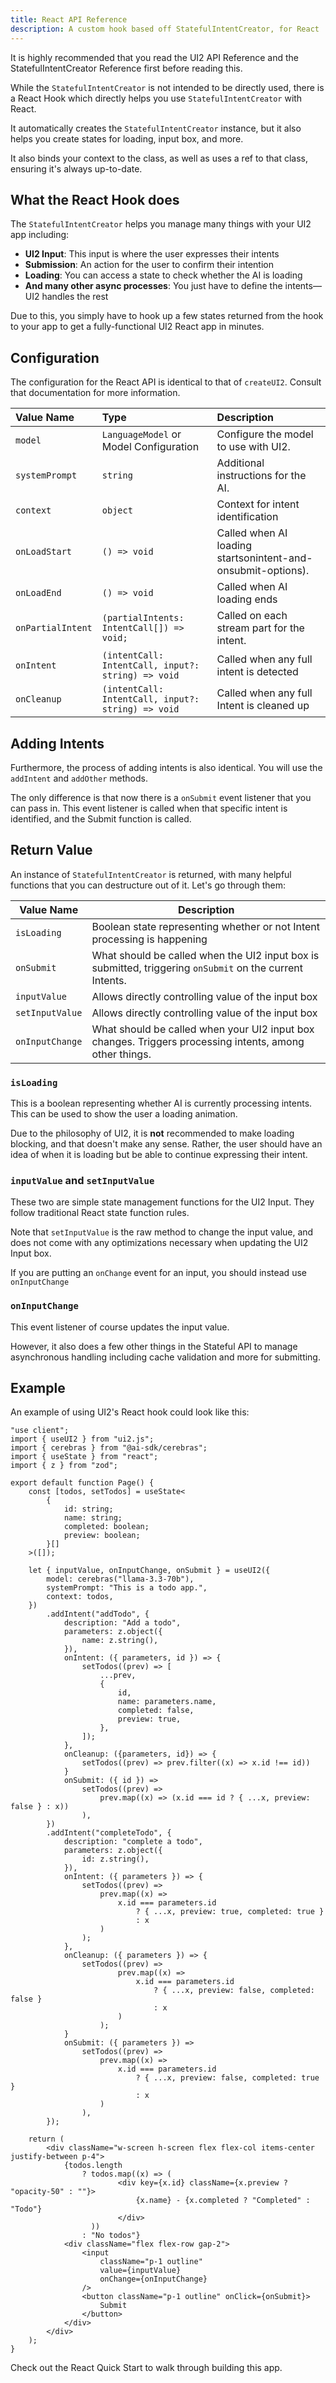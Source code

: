 ```yaml
---
title: React API Reference
description: A custom hook based off StatefulIntentCreator, for React
---
```


It is highly recommended that you read the UI2 API Reference and the StatefulIntentCreator Reference first before reading this.

While the `StatefulIntentCreator` is not intended to be directly used, there is a React Hook which directly helps you use `StatefulIntentCreator` with React.

It automatically creates the `StatefulIntentCreator` instance, but it also helps you create states for loading, input box, and more.

It also binds your context to the class, as well as uses a ref to that class, ensuring it's always up-to-date.

## What the React Hook does

The `StatefulIntentCreator` helps you manage many things with your UI2 app including:

- **UI2 Input**: This input is where the user expresses their intents
- **Submission**: An action for the user to confirm their intention
- **Loading**: You can access a state to check whether the AI is loading
- **And many other async processes**: You just have to define the intents—UI2 handles the rest

Due to this, you simply have to hook up a few states returned from the hook to your app to get a fully-functional UI2 React app in minutes.

## Configuration

The configuration for the React API is identical to that of `createUI2`. Consult that documentation for more information.

| Value Name        | Type                                               | Description                                                  |
| :---------------- | :------------------------------------------------- | :----------------------------------------------------------- |
| `model`           | `LanguageModel` or Model Configuration             | Configure the model to use with UI2.                         |
| `systemPrompt`    | `string`                                           | Additional instructions for the AI.                          |
| `context`         | `object`                                           | Context for intent identification                            |
| `onLoadStart`     | `() => void`                                       | Called when AI loading startsonintent-and-onsubmit-options). |
| `onLoadEnd`       | `() => void`                                       | Called when AI loading ends                                  |
| `onPartialIntent` | `(partialIntents: IntentCall[]) => void;`          | Called on each stream part for the intent.                   |
| `onIntent`        | `(intentCall: IntentCall, input?: string) => void` | Called when any full intent is detected                      |
| `onCleanup`       | `(intentCall: IntentCall, input?: string) => void` | Called when any full Intent is cleaned up                    |

## Adding Intents

Furthermore, the process of adding intents is also identical. You will use the `addIntent` and `addOther` methods.

The only difference is that now there is a `onSubmit` event listener that you can pass in. This event listener is called when that specific intent is identified, and the Submit function is called.

## Return Value

An instance of `StatefulIntentCreator` is returned, with many helpful functions that you can destructure out of it. Let's go through them:

| Value Name      | Description                                                                                              |
| --------------- | -------------------------------------------------------------------------------------------------------- |
| `isLoading`     | Boolean state representing whether or not Intent processing is happening                                 |
| `onSubmit`      | What should be called when the UI2 input box is submitted, triggering `onSubmit` on the current Intents. |
| `inputValue`    | Allows directly controlling value of the input box                                                       |
| `setInputValue` | Allows directly controlling value of the input box                                                       |
| `onInputChange` | What should be called when your UI2 input box changes. Triggers processing intents, among other things. |

### `isLoading`

This is a boolean representing whether AI is currently processing intents. This can be used to show the user a loading animation.

Due to the philosophy of UI2, it is **not** recommended to make loading blocking, and that doesn't make any sense. Rather, the user should have an idea of when it is loading but be able to continue expressing their intent.

### `inputValue` and `setInputValue`

These two are simple state management functions for the UI2 Input. They follow traditional React state function rules.

Note that `setInputValue` is the raw method to change the input value, and does not come with any optimizations necessary when updating the UI2 Input box.

If you are putting an `onChange` event for an input, you should instead use `onInputChange`

### `onInputChange`

This event listener of course updates the input value.

However, it also does a few other things in the Stateful API to manage asynchronous handling including cache validation and more for submitting.

## Example

An example of using UI2's React hook could look like this:

```tsx
"use client";
import { useUI2 } from "ui2.js";
import { cerebras } from "@ai-sdk/cerebras";
import { useState } from "react";
import { z } from "zod";

export default function Page() {
	const [todos, setTodos] = useState<
		{
			id: string;
			name: string;
			completed: boolean;
			preview: boolean;
		}[]
	>([]);

	let { inputValue, onInputChange, onSubmit } = useUI2({
		model: cerebras("llama-3.3-70b"),
		systemPrompt: "This is a todo app.",
		context: todos,
	})
		.addIntent("addTodo", {
			description: "Add a todo",
			parameters: z.object({
				name: z.string(),
			}),
			onIntent: ({ parameters, id }) => {
				setTodos((prev) => [
					...prev,
					{
						id,
						name: parameters.name,
						completed: false,
						preview: true,
					},
				]);
			},
			onCleanup: ({parameters, id}) => {
				setTodos((prev) => prev.filter((x) => x.id !== id))
			}
			onSubmit: ({ id }) =>
				setTodos((prev) =>
					prev.map((x) => (x.id === id ? { ...x, preview: false } : x))
				),
		})
		.addIntent("completeTodo", {
			description: "complete a todo",
			parameters: z.object({
				id: z.string(),
			}),
			onIntent: ({ parameters }) => {
				setTodos((prev) =>
					prev.map((x) =>
						x.id === parameters.id
							? { ...x, preview: true, completed: true }
							: x
					)
				);
			},
			onCleanup: ({ parameters }) => {
				setTodos((prev) =>
						prev.map((x) =>
							x.id === parameters.id
								? { ...x, preview: false, completed: false }
								: x
						)
					);
			}
			onSubmit: ({ parameters }) =>
				setTodos((prev) =>
					prev.map((x) =>
						x.id === parameters.id
							? { ...x, preview: false, completed: true }
							: x
					)
				),
		});

	return (
		<div className="w-screen h-screen flex flex-col items-center justify-between p-4">
			{todos.length
				? todos.map((x) => (
						<div key={x.id} className={x.preview ? "opacity-50" : ""}>
							{x.name} - {x.completed ? "Completed" : "Todo"}
						</div>
				  ))
				: "No todos"}
			<div className="flex flex-row gap-2">
				<input
					className="p-1 outline"
					value={inputValue}
					onChange={onInputChange}
				/>
				<button className="p-1 outline" onClick={onSubmit}>
					Submit
				</button>
			</div>
		</div>
	);
}
```

Check out the React Quick Start to walk through building this app.